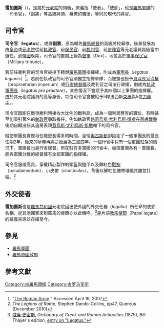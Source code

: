 {{古羅馬政治}}
{{Portal|古羅馬}}
'''雷加圖斯'''（{{lang-la|'''legatus'''}}），是屬於[[羅馬元老院|元老院]]的頭銜，原義指「使者」、「使節」，也是[[羅馬軍隊|羅馬軍隊]]的「司令官」、「副將」等高級將領、幕僚的職銜，等同於現代的將官。

==司令官==
'''司令官'''（'''legatus'''），或譯'''副將'''，原為輔佐[[羅馬總督|羅馬總督]]的高級將校幕僚，後漸發展為由[[羅馬皇帝|皇帝]]或[[元老院|元老院]]從前[[羅馬執政官|執政官]]、前[[保民官|保民官]]、前[[裁判官|裁判官]]、前[[財務官|財務官]]等元老議員階級當中選任。到[[羅馬帝國|帝國]]晚期，司令官的直屬上級為[[督軍_(古羅馬)|督軍]]（Dux），地位高於[[軍事保民官|軍事保民官]]（Military tribune）。

若前任裁判官的司令官被授予精銳[[羅馬軍團|羅馬軍團]]指揮權，則成為[[軍團長_(古羅馬)|軍團長]]（''legatus legionis''）<ref>"[http://history-world.org/roman_army.htm The Roman Army] {{Wayback|url=http://history-world.org/roman_army.htm |date=20180603205504 }}" Accessed April 16, 2007</ref>。若前任執政官的司令官須獨立指揮軍隊，而被擴張授予[[資深長官|資深長官]][[帝權_(古羅馬)|治權]]（propraetorian imperium）或[[羅馬行省|行省]][[羅馬總督|總督職]]及裁判官之司法行政權，則成為[[執政軍團長|執政軍團長]]（''legatus pro praetore''），某些情況下會賦予其四個以上軍團的指揮權。由於其元老院議員的高等身份，每位司令官會被給予5桿法西斯[[束棒|束棒]]與5位[[刀斧手|刀斧手]]。。

司令官因能在戰爭勝利時接收大比例的戰利品，成為一個利潤豐厚的職位，有時甚至能吸引著名的[[羅馬執政官|執政官]]爭取擔任。例如執政官[[路奇烏斯·尤利烏斯·凱撒_(前64年執政官)|路奇烏斯·尤利烏斯·凱撒]]在[[高盧戰爭|高盧戰爭]]後期自願出任其遠房表親[[尤利烏斯·凱撒|蓋烏斯·尤利烏斯·凱撒]]轄下的司令官。

縱使軍團長實際可任職更長得多的時間，皇帝[[奧古斯都|奧古斯都]]卻設定了一個軍團長的最長任期2年，後來的皇帝再將之延展為三或四年。一個行省中只有一個軍團駐紮的情況下，軍團長也是行省總督，但在駐有多軍團的行省中，每個軍團各有一軍團長，而與軍團分離的總督擁有全部軍團的指揮權。

司令官服儀高貴，穿戴精心製作的頭盔與鎧甲以及鮮紅色[[戰袍|戰袍]]（paludamentum）、小皮帶（cincticulus），背後以鮮紅色腰帶環繞其腰並打結。<ref>''The Legions of Rome'', Stephen Dando-Collins, pp47, Quercus (December 2010)</ref>

== 外交使者 ==
'''雷加圖斯'''也是[[羅馬共和國|羅馬共和國]]元老院因出使外國的外交任務（''legatio''）所任命的使節名稱，從其他國家來到羅馬的使節亦以此稱呼。<ref>[[威廉·史密斯_(辞书编纂家)|威廉·史密斯]], ''Dictionary of Greek and Roman Antiquities'' (1875), Bill Thayer's edition, [http://penelope.uchicago.edu/Thayer/E/Roman/Texts/secondary/SMIGRA*/Legatus.html entry on "Legatus."]</ref>是片語[[教宗使節|教宗使節]]（Papal legate）的辭義來源並存續至今。

==參見==
*[[羅馬軍團|羅馬軍團]]
*[[羅馬帝國政府|羅馬帝國政府]]

==參考文獻==
{{Reflist}}

{{古羅馬}}

{{DEFAULTSORT:legatus}}
[[Category:古羅馬頭銜|Category:古羅馬頭銜]]
[[Category:古罗马军衔|Category:古罗马军衔]]